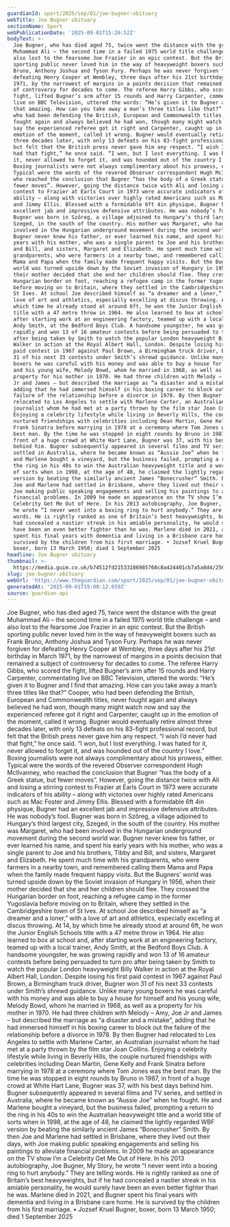 ```yaml
---
guardianId: sport/2025/sep/01/joe-bugner-obituary
webTitle: Joe Bugner obituary
sectionName: Sport
webPublicationDate: '2025-09-01T15:26:52Z'
bodyText: >-
  Joe Bugner, who has died aged 75, twice went the distance with the great
  Muhammad Ali – the second time in a failed 1975 world title challenge – and
  also lost to the fearsome Joe Frazier in an epic contest. But the British
  sporting public never loved him in the way of heavyweight boxers such as Frank
  Bruno, Anthony Joshua and Tyson Fury. Perhaps he was never forgiven for
  defeating Henry Cooper at Wembley, three days after his 21st birthday in March
  1971, by the narrowest of margins in a points decision that remained a subject
  of controversy for decades to come. The referee Harry Gibbs, who scored the
  fight, lifted Bugner’s arm after 15 rounds and Harry Carpenter, commentating
  live on BBC Television, uttered the words: “He’s given it to Bugner and I find
  that amazing. How can you take away a man’s three titles like that?” Cooper,
  who had been defending the British, European and Commonwealth titles, never
  fought again and always believed he had won, though many might watch now and
  say the experienced referee got it right and Carpenter, caught up in the
  emotion of the moment, called it wrong. Bugner would eventually retire almost
  three decades later, with only 13 defeats on his 83-fight professional record,
  but felt that the British press never gave him any respect. “I wish I’d never
  had that fight,” he once said. “I won, but I lost everything. I was hated for
  it, never allowed to forget it, and was hounded out of the country I love.”
  Boxing journalists were not always complimentary about his prowess, either.
  Typical were the words of the revered Observer correspondent Hugh McIlvanney,
  who reached the conclusion that Bugner “has the body of a Greek statue, but
  fewer moves”. However, going the distance twice with Ali and losing a stirring
  contest to Frazier at Earls Court in 1973 were accurate indicators of his
  ability – along with victories over highly rated Americans such as Mac Foster
  and Jimmy Ellis. Blessed with a formidable 6ft 4in physique, Bugner had an
  excellent jab and impressive defensive attributes. He was nobody’s fool.
  Bugner was born in Szőreg, a village adjoined to Hungary’s third largest city,
  Szeged, in the south of the country. His mother was Margaret, who had been
  involved in the Hungarian underground movement during the second world war.
  Bugner never knew his father, or ever learned his name, and spent his early
  years with his mother, who was a single parent to Joe and his brothers, Tibby
  and Bill, and sisters, Margaret and Elizabeth. He spent much time with his
  grandparents, who were farmers in a nearby town, and remembered calling them
  Mama and Papa when the family made frequent happy visits. But the Bugners’
  world was turned upside down by the Soviet invasion of Hungary in 1956, when
  their mother decided that she and her children should flee. They crossed the
  Hungarian border on foot, reaching a refugee camp in the former Yugoslavia
  before moving on to Britain, where they settled in the Cambridgeshire town of
  St Ives. At school Joe described himself as “a dreamer and a loner,” with a
  love of art and athletics, especially excelling at discus throwing. At 14, by
  which time he already stood at around 6ft, he won the Junior English Schools
  title with a 47 metre throw in 1964. He also learned to box at school and,
  after starting work at an engineering factory, teamed up with a local trainer,
  Andy Smith, at the Bedford Boys Club. A handsome youngster, he was growing
  rapidly and won 13 of 16 amateur contests before being persuaded to turn pro
  after being taken by Smith to watch the popular London heavyweight Billy
  Walker in action at the Royal Albert Hall, London. Despite losing his first
  paid contest in 1967 against Paul Brown, a Birmingham truck driver, Bugner won
  31 of his next 33 contests under Smith’s shrewd guidance. Unlike many young
  boxers he was careful with his money and was able to buy a house for himself
  and his young wife, Melody Bowd, whom he married in 1968, as well as a
  property for his mother in 1970. He had three children with Melody – Amy, Joe
  Jr and James – but described the marriage as “a disaster and a mistake”,
  adding that he had immersed himself in his boxing career to block out the
  failure of the relationship before a divorce in 1978. By then Bugner had
  relocated to Los Angeles to settle with Marlene Carter, an Australian
  journalist whom he had met at a party thrown by the film star Joan Collins.
  Enjoying a celebrity lifestyle while living in Beverly Hills, the couple
  nurtured friendships with celebrities including Dean Martin, Gene Kelly and
  Frank Sinatra before marrying in 1978 at a ceremony where Tom Jones was the
  best man. By the time he was stopped in eight rounds by Bruno in 1987, in
  front of a huge crowd at White Hart Lane, Bugner was 37, with his best days
  behind him. Bugner subsequently appeared in several films and TV series, and
  settled in Australia, where he became known as “Aussie Joe” when he fought. He
  and Marlene bought a vineyard, but the business failed, prompting a return to
  the ring in his 40s to win the Australian heavyweight title and a world title
  of sorts when in 1998, at the age of 48, he claimed the lightly regarded WBF
  version by beating the similarly ancient James “Bonecrusher” Smith. By then
  Joe and Marlene had settled in Brisbane, where they lived out their days, with
  Joe making public speaking engagements and selling his paintings to alleviate
  financial problems. In 2009 he made an appearance on the TV show I’m a
  Celebrity Get Me Out of Here. In his 2013 autobiography, Joe Bugner, My Story,
  he wrote “I never went into a boxing ring to hurt anybody.” They are telling
  words. He is rightly ranked as one of Britain’s best heavyweights, but if he
  had concealed a nastier streak in his amiable personality, he would surely
  have been an even better fighter than he was. Marlene died in 2021, and Bugner
  spent his final years with dementia and living in a Brisbane care home. He is
  survived by the children from his first marriage. • Jozsef Kruel Bugner,
  boxer, born 13 March 1950; died 1 September 2025
headline: Joe Bugner obituary
thumbnail: >-
  https://media.guim.co.uk/b74512fd21533186985768c8a424401cb7a5a8d4/256_0_5094_4075/500.jpg
slug: joe-bugner-obituary
webUrl: 'https://www.theguardian.com/sport/2025/sep/01/joe-bugner-obituary'
generatedAt: '2025-09-01T19:00:12.659Z'
source: guardian-api
---
```

Joe Bugner, who has died aged 75, twice went the distance with the great Muhammad Ali – the second time in a failed 1975 world title challenge – and also lost to the fearsome Joe Frazier in an epic contest. But the British sporting public never loved him in the way of heavyweight boxers such as Frank Bruno, Anthony Joshua and Tyson Fury. Perhaps he was never forgiven for defeating Henry Cooper at Wembley, three days after his 21st birthday in March 1971, by the narrowest of margins in a points decision that remained a subject of controversy for decades to come. The referee Harry Gibbs, who scored the fight, lifted Bugner’s arm after 15 rounds and Harry Carpenter, commentating live on BBC Television, uttered the words: “He’s given it to Bugner and I find that amazing. How can you take away a man’s three titles like that?” Cooper, who had been defending the British, European and Commonwealth titles, never fought again and always believed he had won, though many might watch now and say the experienced referee got it right and Carpenter, caught up in the emotion of the moment, called it wrong. Bugner would eventually retire almost three decades later, with only 13 defeats on his 83-fight professional record, but felt that the British press never gave him any respect. “I wish I’d never had that fight,” he once said. “I won, but I lost everything. I was hated for it, never allowed to forget it, and was hounded out of the country I love.” Boxing journalists were not always complimentary about his prowess, either. Typical were the words of the revered Observer correspondent Hugh McIlvanney, who reached the conclusion that Bugner “has the body of a Greek statue, but fewer moves”. However, going the distance twice with Ali and losing a stirring contest to Frazier at Earls Court in 1973 were accurate indicators of his ability – along with victories over highly rated Americans such as Mac Foster and Jimmy Ellis. Blessed with a formidable 6ft 4in physique, Bugner had an excellent jab and impressive defensive attributes. He was nobody’s fool. Bugner was born in Szőreg, a village adjoined to Hungary’s third largest city, Szeged, in the south of the country. His mother was Margaret, who had been involved in the Hungarian underground movement during the second world war. Bugner never knew his father, or ever learned his name, and spent his early years with his mother, who was a single parent to Joe and his brothers, Tibby and Bill, and sisters, Margaret and Elizabeth. He spent much time with his grandparents, who were farmers in a nearby town, and remembered calling them Mama and Papa when the family made frequent happy visits. But the Bugners’ world was turned upside down by the Soviet invasion of Hungary in 1956, when their mother decided that she and her children should flee. They crossed the Hungarian border on foot, reaching a refugee camp in the former Yugoslavia before moving on to Britain, where they settled in the Cambridgeshire town of St Ives. At school Joe described himself as “a dreamer and a loner,” with a love of art and athletics, especially excelling at discus throwing. At 14, by which time he already stood at around 6ft, he won the Junior English Schools title with a 47 metre throw in 1964. He also learned to box at school and, after starting work at an engineering factory, teamed up with a local trainer, Andy Smith, at the Bedford Boys Club. A handsome youngster, he was growing rapidly and won 13 of 16 amateur contests before being persuaded to turn pro after being taken by Smith to watch the popular London heavyweight Billy Walker in action at the Royal Albert Hall, London. Despite losing his first paid contest in 1967 against Paul Brown, a Birmingham truck driver, Bugner won 31 of his next 33 contests under Smith’s shrewd guidance. Unlike many young boxers he was careful with his money and was able to buy a house for himself and his young wife, Melody Bowd, whom he married in 1968, as well as a property for his mother in 1970. He had three children with Melody – Amy, Joe Jr and James – but described the marriage as “a disaster and a mistake”, adding that he had immersed himself in his boxing career to block out the failure of the relationship before a divorce in 1978. By then Bugner had relocated to Los Angeles to settle with Marlene Carter, an Australian journalist whom he had met at a party thrown by the film star Joan Collins. Enjoying a celebrity lifestyle while living in Beverly Hills, the couple nurtured friendships with celebrities including Dean Martin, Gene Kelly and Frank Sinatra before marrying in 1978 at a ceremony where Tom Jones was the best man. By the time he was stopped in eight rounds by Bruno in 1987, in front of a huge crowd at White Hart Lane, Bugner was 37, with his best days behind him. Bugner subsequently appeared in several films and TV series, and settled in Australia, where he became known as “Aussie Joe” when he fought. He and Marlene bought a vineyard, but the business failed, prompting a return to the ring in his 40s to win the Australian heavyweight title and a world title of sorts when in 1998, at the age of 48, he claimed the lightly regarded WBF version by beating the similarly ancient James “Bonecrusher” Smith. By then Joe and Marlene had settled in Brisbane, where they lived out their days, with Joe making public speaking engagements and selling his paintings to alleviate financial problems. In 2009 he made an appearance on the TV show I’m a Celebrity Get Me Out of Here. In his 2013 autobiography, Joe Bugner, My Story, he wrote “I never went into a boxing ring to hurt anybody.” They are telling words. He is rightly ranked as one of Britain’s best heavyweights, but if he had concealed a nastier streak in his amiable personality, he would surely have been an even better fighter than he was. Marlene died in 2021, and Bugner spent his final years with dementia and living in a Brisbane care home. He is survived by the children from his first marriage. • Jozsef Kruel Bugner, boxer, born 13 March 1950; died 1 September 2025
